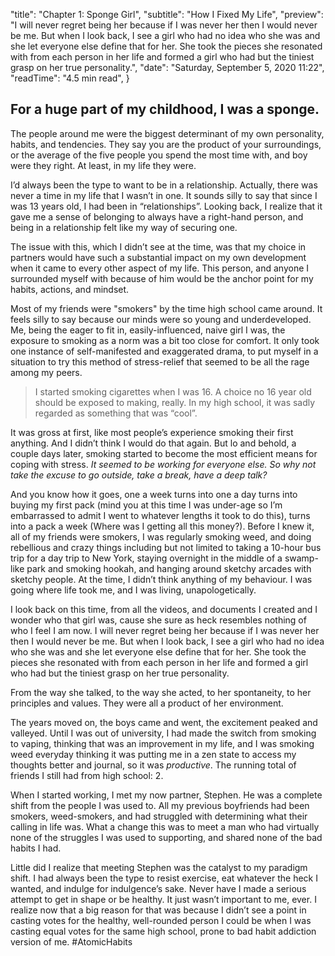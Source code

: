 
  "title": "Chapter 1: Sponge Girl",
  "subtitle": "How I Fixed My Life",
  "preview": "I will never regret being her because if I was never her then I would never be me. But when I look back, I see a girl who had no idea who she was and she let everyone else define that for her. She took the pieces she resonated with from each person in her life and formed a girl who had but the tiniest grasp on her true personality.",
  "date": "Saturday, September 5, 2020 11:22",
  "readTime": "4.5 min read",
}


<div>
  <h2 className="lead">For a huge part of my childhood, I was a sponge.</h2>
  <p>The people around me were the biggest determinant of my own personality, habits, and tendencies. They say you are the product of your surroundings, or the average of the five people you spend the most time with, and boy were they right. At least, in my life they were.</p>
  <p>I’d always been the type to want to be in a relationship. Actually, there was never a time in my life that I wasn’t in one. It sounds silly to say that since I was 13 years old, I had been in “relationships”. Looking back, I realize that it gave me a sense of belonging to always have a right-hand person, and being in a relationship felt like my way of securing one.</p>
  <p>The issue with this, which I didn’t see at the time, was that my choice in partners would have such a substantial impact on my own development when it came to every other aspect of my life. This person, and anyone I surrounded myself with because of him would be the anchor point for my habits, actions, and mindset.</p>
  <p>Most of my friends were "smokers" by the time high school came around. It feels silly to say because our minds were so young and underdeveloped. Me, being the eager to fit in, easily-influenced, naive girl I was, the exposure to smoking as a norm was a bit too close for comfort. It only took one instance of self-manifested and exaggerated drama, to put myself in a situation to try this method of stress-relief that seemed to be all the rage among my peers.</p>
  <blockquote>I started smoking cigarettes when I was 16. A choice no 16 year old should be exposed to making, really. In my high school, it was sadly regarded as something that was “cool”.</blockquote>
  <p>It was gross at first, like most people’s experience smoking their first anything. And I didn’t think I would do that again. But lo and behold, a couple days later, smoking started to become the most efficient means for coping with stress. <i>It seemed to be working for everyone else. So why not take the excuse to go outside, take a break, have a deep talk?</i></p>
  <p>And you know how it goes, one a week turns into one a day turns into buying my first pack (mind you at this time I was under-age so I’m embarrassed to admit I went to whatever lengths it took to do this), turns into a pack a week (Where was I getting all this money?). Before I knew it, all of my friends were smokers, I was regularly smoking weed, and doing rebellious and crazy things including but not limited to taking a 10-hour bus trip for a day trip to New York, staying overnight in the middle of a swamp-like park and smoking hookah, and hanging around sketchy arcades with sketchy people. At the time, I didn’t think anything of my behaviour. I was going where life took me, and I was living, unapologetically.</p>
  <p>I look back on this time, from all the videos, and documents I created and I wonder who that girl was, cause she sure as heck resembles nothing of who I feel I am now. I will never regret being her because if I was never her then I would never be me. But when I look back, I see a girl who had no idea who she was and she let everyone else define that for her. She took the pieces she resonated with from each person in her life and formed a girl who had but the tiniest grasp on her true personality.</p>
  <p>From the way she talked, to the way she acted, to her spontaneity, to her principles and values. They were all a product of her environment.</p>
  <p>The years moved on, the boys came and went, the excitement peaked and valleyed. Until I was out of university, I had made the switch from smoking to vaping, thinking that was an improvement in my life, and I was smoking weed everyday thinking it was putting me in a zen state to access my thoughts better and journal, so it was <i>productive</i>.  The running total of friends I still had from high school: 2. </p>
  <p>When I started working, I met my now partner, Stephen. He was a complete shift from the people I was used to. All my previous boyfriends had been smokers, weed-smokers, and had struggled with determining what their calling in life was. What a change this was to meet a man who had virtually none of the struggles I was used to supporting, and shared none of the bad habits I had.</p>
  <p>Little did I realize that meeting Stephen was the catalyst to my paradigm shift. I had always been the type to resist exercise, eat whatever the heck I wanted, and indulge for indulgence’s sake. Never have I made a serious attempt to get in shape or be healthy. It just wasn’t important to me, ever. I realize now that a big reason for that was because I didn’t see a point in casting votes for the healthy, well-rounded person I could be when I was casting equal votes for the same high school, prone to bad habit addiction version of me. #AtomicHabits
  </p>
</div>
